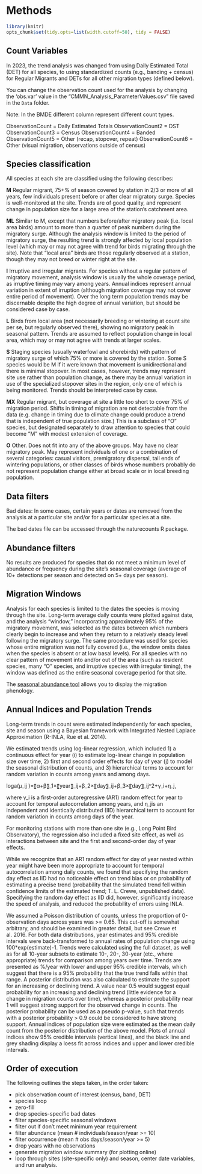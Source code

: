 # Methods {#Meth2}

```r

library(knitr)
opts_chunk$set(tidy.opts=list(width.cutoff=50), tidy = FALSE)

```

## Count Variables {#Meth2.1}

In 2023, the trend analysis was changed from using Daily Estimated Total (DET) for all species, to using standardized counts (e.g., banding + census) for Regular Migrants and DETs for all other migration types (defined below). 

You can change the observation count used for the analysis by changing the 'obs.var' value in the "CMMN_Analysis_ParameterValues.csv" file saved in the `Data` folder.  

Note: In the BMDE different column represent different count types. 

ObservationCount =  Daily Estimated Totals
ObservationCount2 = DST
ObservationCount3 = Census
ObservationCount4 = Banded
ObservationCount5 = Other (recap, stopover, repeat)
ObservationCount6 = Other (visual migration, observations outside of census)


## Species classification {#Meth2.2}

All species at each site are classified using the following describes: 

**M** Regular migrant, 75+% of season covered by station in 2/3 or more of all years, few individuals present before or after clear migratory surge.  Species is well-monitored at the site. Trends are of good quality, and represent change in population size for a large area of the station's catchment area. 

**ML** Similar to M, except that numbers before/after migratory peak (i.e. local area birds) amount to more than a quarter of peak numbers during the migratory surge.  Although the analysis window is limited to the period of migratory surge, the resulting trend is strongly affected by local population level (which may or may not agree with trend for birds migrating through the site).  Note that “local area” birds are those regularly observed at a station, though they may not breed or winter right at the site.

**I** Irruptive and irregular migrants.  For species without a regular pattern of migratory movement, analysis window is usually the whole coverage period, as irruptive timing may vary among years.  Annual indices represent annual variation in extent of irruption (although migration coverage may not cover entire period of movement).  Over the long term population trends may be discernable despite the high degree of annual variation, but should be considered case by case.

**L** Birds from local area (not necessarily breeding or wintering at count site per se, but regularly observed there), showing no migratory peak in seasonal pattern.  Trends are assumed to reflect population change in local area, which may or may not agree with trends at larger scales.

**S** Staging species (usually waterfowl and shorebirds) with pattern of migratory surge of which 75% or more is covered by the station.  Some S species would be M if it were known that movement is unidirectional and there is minimal stopover.  In most cases, however, trends may represent site use rather than population change, as there may be annual variation in use of the specialized stopover sites in the region, only one of which is being monitored.   Trends should be interpreted case by case.

**MX** Regular migrant, but coverage at site a little too short to cover 75% of migration period.   Shifts in timing of migration are not detectable from the data (e.g. change in timing due to climate change could produce a trend that is independent of true population size.)  This is a subclass of "O" species, but designated separately to draw attention to species that could become "M" with modest extension of coverage.

**O** Other. Does not fit into any of the above groups.  May have no clear migratory peak.  May represent individuals of one or a combination of several categories: casual visitors, premigratory dispersal, tail ends of wintering populations, or other classes of birds whose numbers probably do not represent population change either at broad scale or in local breeding population.

## Data filters {#Meth2.3}

Bad dates: In some cases, certain years or dates are removed from the analysis at a particular site and/or for a particular species at a site. 

The bad dates file can be accessed through the naturecounts R package.

## Abundance filters {#Meth2.4}

No results are produced for species that do not meet a minimum level of abundance or frequency during the site’s seasonal coverage (average of 10+ detections per season and detected on 5+ days per season). 

## Migration Windows {#Meth2.5} 

Analysis for each species is limited to the dates the species is moving through the site.  Long-term average daily counts were plotted against date, and the analysis “window,” incorporating approximately 95% of the migratory movement, was selected as the dates between which numbers clearly begin to increase and when they return to a relatively steady level following the migratory surge. The same procedure was used for species whose entire migration was not fully covered (i.e., the window omits dates when the species is absent or at low basal levels).  For all species with no clear pattern of movement into and/or out of the area (such as resident species, many “O” species, and irruptive species with irregular timing), the window was defined as the entire seasonal coverage period for that site. 

The [seasonal abundance tool](https://naturecounts.ca/nc/default/popindices.jsp?what=seasonal) allows you to display the migration phenology.  


## Annual Indices and Population Trends {#Meth2.6} 

Long-term trends in count were estimated independently for each species, site and season using a Bayesian framework with Integrated Nested Laplace Approximation (R-INLA, Rue et al. 2014).  

We estimated trends using log-linear regression, which included 1) a continuous effect for year (i) to estimate log-linear change in population size over time, 2) first and second order effects for day of year (j) to model the seasonal distribution of counts,  and 3) hierarchical terms to account for random variation in counts among years and among days.  


loga(μ_ij )=〖α+β〗_1×〖year〗_ij+β_2×〖day〗_ij+β_3×〖day〗_ij^2+γ_i+η_j,

where γ_i is a first-order autoregressive (AR1) random effect for year to account for temporal autocorrelation among years, and η_jis an independent and identically distributed (IID) hierarchical term to account for random variation in counts among days of the year.  

For monitoring stations with more than one site (e.g., Long Point Bird Observatory), the regression also included a fixed site effect, as well as interactions between site and the first and second-order day of year effects.

While we recognize that an AR1 random effect for day of year nested within year might have been more appropriate to account for temporal autocorrelation among daily counts, we found that specifying the random day effect as IID had no noticeable effect on trend bias or on probability of estimating a precise trend (probability that the simulated trend fell within confidence limits of the estimated trend; T. L. Crewe, unpublished data).  Specifying the random day effect as IID did, however, significantly increase the speed of analysis, and reduced the probability of errors using INLA.  

We assumed a Poisson distribution of counts, unless the proportion of 0-observation days across years was >= 0.65. This cut-off is somewhat arbitrary, and should be examined in greater detail, but see Crewe et al. 2016. For both data distributions, year estimates and 95% credible intervals were back-transformed to annual rates of population change using 100*exp(estimate)-1.  Trends were calculated using the full dataset, as well as for all 10-year subsets to estimate 10-, 20-, 30-year (etc., where appropriate)  trends for comparison among years over time.  Trends are presented as %/year with lower and upper 95% credible intervals, which suggest that there is a 95% probability that the true trend falls within that range.  A posterior distribution was also calculated to estimate the support for an increasing or declining trend.  A value near 0.5 would suggest equal probability for an increasing and declining trend (little evidence for a change in migration counts over time), whereas a posterior probability near 1 will suggest strong support for the observed change in counts.  The posterior probability can be used as a pseudo p-value, such that trends with a posterior probability > 0.9 could be considered to have strong support.  Annual indices of population size were estimated as the mean daily count from the posterior distribution of the above model. Plots of annual indices show 95% credible intervals (vertical lines), and the black line and grey shading display a loess fit across indices and upper and lower credible intervals.




## Order of execution {#Meth2.7}

The following outlines the steps taken, in the order taken:


- pick observation count of interest (census, band, DET)
- species loop
- zero-fill
- drop species-specific bad dates
- filter species-specific seasonal windows
- filter out if don't meet minimum year requirement 
- filter abundance (mean # individuals/season/year >= 10)
- filter occurrence (mean # obs days/season/year >= 5)
- drop years with no observations
- generate migration window summary (for plotting online)
- loop through sites (site-specific only) and season, center date variables, and run analysis.
